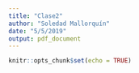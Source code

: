 ```yaml
---
title: "Clase2"
author: "Soledad Mallorquín"
date: "5/5/2019"
output: pdf_document
---
```


```r
knitr::opts_chunk$set(echo = TRUE)
```
